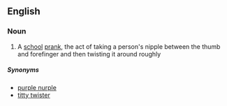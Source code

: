 ==English==

===Noun===
{{en-noun}}

# {{context|slang|lang=en}} A [[school]] [[prank]], the act of taking a person's nipple between the thumb and forefinger and then twisting it around roughly

=====Synonyms=====
* [[purple nurple]]
* [[titty twister]]